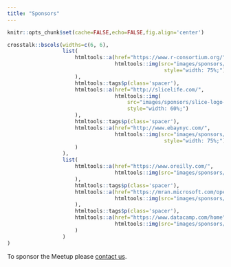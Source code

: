 ```yaml
---
title: "Sponsors"
---
```


```r
knitr::opts_chunk$set(cache=FALSE,echo=FALSE,fig.align='center')
```

```r
crosstalk::bscols(widths=c(6, 6),
                  list(
                      htmltools::a(href="https://www.r-consortium.org/",
                                   htmltools::img(src="images/sponsors/RConsortium-logo.png",
                                                   style="width: 75%;")
                      ),
                      htmltools::tags$p(class='spacer'),
                      htmltools::a(href="http://slicelife.com/",
                                   htmltools::img(
                                       src="images/sponsors/slice-logo-primary-web-large.png",
                                       style="width: 60%;")
                      ),
                      htmltools::tags$p(class='spacer'),
                      htmltools::a(href="http://www.ebaynyc.com/",
                                   htmltools::img(src="images/sponsors/ebaynyc-web.png",
                                                   style="width: 75%;")
                      )
                  ),
                  list(
                      htmltools::a(href="https://www.oreilly.com/",
                                   htmltools::img(src="images/sponsors/oreilly-logo.png")
                      ),
                      htmltools::tags$p(class='spacer'),
                      htmltools::a(href="https://mran.microsoft.com/open/",
                                   htmltools::img(src="images/sponsors/microsoft-logo.png")
                      ),
                      htmltools::tags$p(class='spacer'),
                      htmltools::a(href="https://www.datacamp.com/home",
                                   htmltools::img(src="images/sponsors/DataCampHorizontalFull.png")
                      )
                  )
)
```

<p class='spacer'></p>

To sponsor the Meetup please [contact us](contact.html).